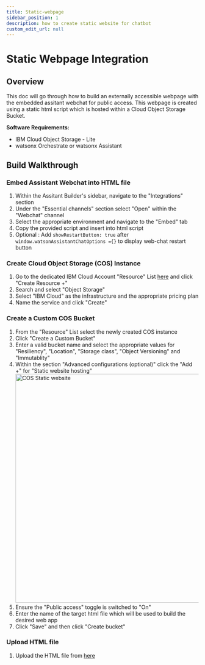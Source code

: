 ```yaml
---
title: Static-webpage
sidebar_position: 1
description: how to create static website for chatbot
custom_edit_url: null
---
```


# Static Webpage Integration

## Overview
<div style={{ borderBottom: '1px solid #000', marginTop: '20px', marginBottom: '20px' }}></div>

This doc will go through how to build an externally accessible webpage with the embedded assitant webchat for public access. This webpage is created using a static html script which is hosted within a Cloud Object Storage Bucket.

**Software Requirements:**
* IBM Cloud Object Storage - Lite
* watsonx Orchestrate or watsonx Assistant

## Build Walkthrough
<div style={{ borderBottom: '1px solid #000', marginTop: '20px', marginBottom: '20px' }}></div>

### Embed Assistant Webchat into HTML file
1. Within the Assitant Builder's sidebar, navigate to the "Integrations" section
2. Under the "Essential channels" section select "Open" within the "Webchat" channel
3. Select the appropriate environment and navigate to the "Embed" tab
4. Copy the provided script and insert into html script
5. Optional : Add ```showRestartButton: true``` after ```window.watsonAssistantChatOptions ={}``` to display web-chat restart button

### Create Cloud Object Storage (COS) Instance
1. Go to the dedicated IBM Cloud Account "Resource" List [here](https://cloud.ibm.com/resources) and click "Create Resource +"
2. Search and select "Object Storage"
3. Select "IBM Cloud" as the infrastructure and the appropriate pricing plan
4. Name the service and click "Create"

### Create a Custom COS Bucket
1. From the "Resource" List select the newly created COS instance
2. Click "Create a Custom Bucket"
3. Enter a valid bucket name and select the appropriate values for "Resiliency", "Location", "Storage class", "Object Versioning" and "Immutablity"
4. Within the section "Advanced configurations (optional)" click the "Add +" for "Static website hosting"
    <img src="https://media.github.ibm.com/user/386696/files/4aad2214-1dac-445e-9d9d-9440ab2e18f8" alt="COS Static website" width="600"/>
5. Ensure the "Public access" toggle is switched to "On"
6. Enter the name of the target html file which will be used to build the desired web app
7. Click "Save" and then click "Create bucket"

### **Upload HTML file**
1. Upload the HTML file from [here](#embed-assistant-webchat-into-html-file)